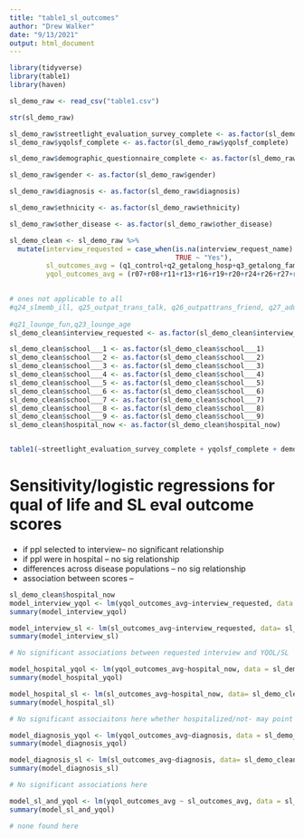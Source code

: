 ```yaml
---
title: "table1_sl_outcomes"
author: "Drew Walker"
date: "9/13/2021"
output: html_document
---
```


```r
library(tidyverse)
library(table1)
library(haven)
```

```r
sl_demo_raw <- read_csv("table1.csv")

str(sl_demo_raw)

sl_demo_raw$streetlight_evaluation_survey_complete <- as.factor(sl_demo_raw$streetlight_evaluation_survey_complete)
sl_demo_raw$yqolsf_complete <- as.factor(sl_demo_raw$yqolsf_complete)

sl_demo_raw$demographic_questionnaire_complete <- as.factor(sl_demo_raw$demographic_questionnaire_complete)

sl_demo_raw$gender <- as.factor(sl_demo_raw$gender)

sl_demo_raw$diagnosis <- as.factor(sl_demo_raw$diagnosis)

sl_demo_raw$ethnicity <- as.factor(sl_demo_raw$ethnicity)

sl_demo_raw$other_disease <- as.factor(sl_demo_raw$other_disease)

sl_demo_clean <- sl_demo_raw %>% 
  mutate(interview_requested = case_when(is.na(interview_request_name) ~ "No",
                                         TRUE ~ "Yes"),
         sl_outcomes_avg = (q1_control+q2_getalong_hosp+q3_getalong_fam+q4_easier_tasks+q5_diversion+q6_roomhang_fun+q7_friends_roomhang+q8_talk_badday+q_32+q10_respect+q11_respect_all+q12_imp+q13_badday_there+q14_there_hang+q15_sl_friends+q16_hang_better+q17_eot_good+q18_imp_treat_event+q19_happy_mem+q20_fundraise)/20,
         yqol_outcomes_avg = (r07+r08+r11+r13+r16+r19+r20+r24+r26+r27+r32+r34+r35+r36+r37+r38)/16)
           

# ones not applicable to all
#q24_slmemb_ill, q25_outpat_trans_talk, q26_outpattrans_friend, q27_adulttrans_talk, q28_adulttrans_friend, q30_cf_yearbook, q31_experience
           
#q21_lounge_fun,q23_lounge_age 
sl_demo_clean$interview_requested <- as.factor(sl_demo_clean$interview_requested)

sl_demo_clean$school___1 <- as.factor(sl_demo_clean$school___1)
sl_demo_clean$school___2 <- as.factor(sl_demo_clean$school___2)
sl_demo_clean$school___3 <- as.factor(sl_demo_clean$school___3)
sl_demo_clean$school___4 <- as.factor(sl_demo_clean$school___4)
sl_demo_clean$school___5 <- as.factor(sl_demo_clean$school___5)
sl_demo_clean$school___6 <- as.factor(sl_demo_clean$school___6)
sl_demo_clean$school___7 <- as.factor(sl_demo_clean$school___7)
sl_demo_clean$school___8 <- as.factor(sl_demo_clean$school___8)
sl_demo_clean$school___9 <- as.factor(sl_demo_clean$school___9)
sl_demo_clean$hospital_now <- as.factor(sl_demo_clean$hospital_now)


table1(~streetlight_evaluation_survey_complete + yqolsf_complete + demographic_questionnaire_complete + gender + diagnosis + ethnicity + other_disease + interview_requested + age + yqol_outcomes_avg +sl_outcomes_avg + school___1 +school___2+ school___3+ school___4+school___5+ school___6+ school___7+ school___8+ school___9 + hospital_now, data = sl_demo_clean )
```
# Sensitivity/logistic regressions for qual of life and SL eval outcome scores
* if ppl selected to interview-- no significant relationship
* if ppl were in hospital -- no sig relationship 
* differences across disease populations  -- no sig relationship
* association between scores  --

```r
sl_demo_clean$hospital_now
model_interview_yqol <- lm(yqol_outcomes_avg~interview_requested, data = sl_demo_clean)
summary(model_interview_yqol)

model_interview_sl <- lm(sl_outcomes_avg~interview_requested, data= sl_demo_clean)
summary(model_interview_sl)

# No significant associations between requested interview and YQOL/SL 

model_hospital_yqol <- lm(yqol_outcomes_avg~hospital_now, data = sl_demo_clean)
summary(model_hospital_yqol)

model_hospital_sl <- lm(sl_outcomes_avg~hospital_now, data= sl_demo_clean)
summary(model_hospital_sl)

# No significant associaitons here whether hospitalized/not- may point to need to continue services outpatient related to QOL 

model_diagnosis_yqol <- lm(yqol_outcomes_avg~diagnosis, data = sl_demo_clean)
summary(model_diagnosis_yqol)

model_diagnosis_sl <- lm(sl_outcomes_avg~diagnosis, data= sl_demo_clean)
summary(model_diagnosis_sl)

# No significant associations here

model_sl_and_yqol <- lm(yqol_outcomes_avg ~ sl_outcomes_avg, data = sl_demo_clean)
summary(model_sl_and_yqol)

# none found here
```

